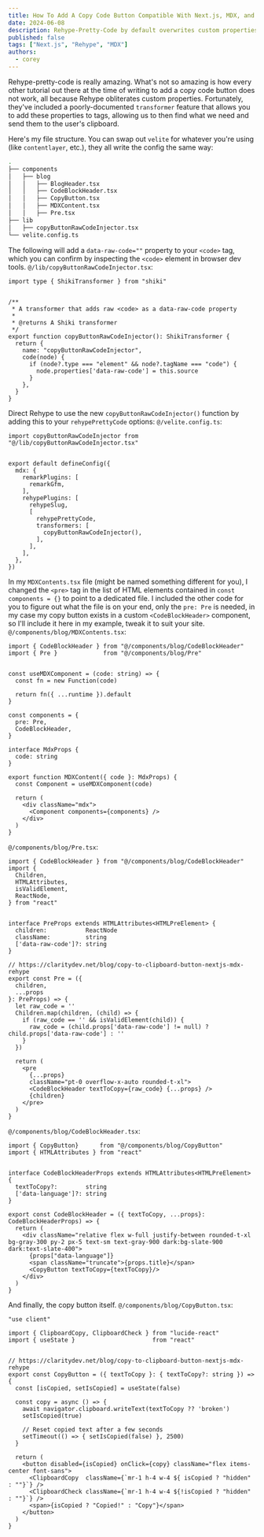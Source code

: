 ```yaml
---
title: How To Add A Copy Code Button Compatible With Next.js, MDX, and Rehype-Pretty-Code
date: 2024-06-08
description: Rehype-Pretty-Code by default overwrites custom properties, you have to use the new transformers to pass extra data along.
published: false
tags: ["Next.js", "Rehype", "MDX"]
authors:
  - corey
---
```


Rehype-pretty-code is really amazing. What's not so amazing is how every other tutorial out there at the time of writing to add a copy code button does not work, all because Rehype obliterates custom properties. Fortunately, they've included a poorly-documented `transformer` feature that allows you to add these properties to tags, allowing us to then find what we need and send them to the user's clipboard.

Here's my file structure. You can swap out `velite` for whatever you're using (like `contentlayer`, etc.), they all write the config the same way:
```bash
.
├── components
│   ├── blog
│   │   ├── BlogHeader.tsx
│   │   ├── CodeBlockHeader.tsx
│   │   ├── CopyButton.tsx
│   │   ├── MDXContent.tsx
│   │   ├── Pre.tsx
├── lib
│   ├── copyButtonRawCodeInjector.tsx
└── velite.config.ts
```


The following will add a `data-raw-code=""` property to your `<code>` tag, which you can confirm by inspecting the `<code>` element in browser dev tools.
`@/lib/copyButtonRawCodeInjector.tsx`:
```tsx
import type { ShikiTransformer } from "shiki"


/**
 * A transformer that adds raw <code> as a data-raw-code property
 *
 * @returns A Shiki transformer
 */
export function copyButtonRawCodeInjector(): ShikiTransformer {
  return {
    name: "copyButtonRawCodeInjector",
    code(node) {
      if (node?.type === "element" && node?.tagName === "code") {
        node.properties['data-raw-code'] = this.source
      }
    },
  }
}
```


Direct Rehype to use the new `copyButtonRawCodeInjector()` function by adding this to your `rehypePrettyCode` options:
`@/velite.config.ts`:
```tsx
import copyButtonRawCodeInjector from "@/lib/copyButtonRawCodeInjector.tsx"


export default defineConfig({
  mdx: {
    remarkPlugins: [
      remarkGfm,
    ],
    rehypePlugins: [
      rehypeSlug,
      [
        rehypePrettyCode,
        transformers: [
          copyButtonRawCodeInjector(),
        ],
      ],
    ],
  },
})
```


In my `MDXContents.tsx` file (might be named something different for you), I changed the `<pre>` tag in the list of HTML elements contained in `const components = {}` to point to a dedicated file. I included the other code for you to figure out what the file is on your end, only the `pre: Pre` is needed, in my case my copy button exists in a custom `<CodeBlockHeader>` component, so I'll include it here in my example, tweak it to suit your site.
`@/components/blog/MDXContents.tsx`:
```tsx
import { CodeBlockHeader } from "@/components/blog/CodeBlockHeader"
import { Pre }             from "@/components/blog/Pre"


const useMDXComponent = (code: string) => {
  const fn = new Function(code)

  return fn({ ...runtime }).default
}

const components = {
  pre: Pre,
  CodeBlockHeader,
}

interface MdxProps {
  code: string
}

export function MDXContent({ code }: MdxProps) {
  const Component = useMDXComponent(code)

  return (
    <div className="mdx">
      <Component components={components} />
    </div>
  )
}
```

`@/components/blog/Pre.tsx`:
```tsx
import { CodeBlockHeader } from "@/components/blog/CodeBlockHeader"
import {
  Children,
  HTMLAttributes,
  isValidElement,
  ReactNode,
} from "react"


interface PreProps extends HTMLAttributes<HTMLPreElement> {
  children:           ReactNode
  className:          string
  ['data-raw-code']?: string
}

// https://claritydev.net/blog/copy-to-clipboard-button-nextjs-mdx-rehype
export const Pre = ({
  children,
  ...props
}: PreProps) => {
  let raw_code = ''
  Children.map(children, (child) => {
    if (raw_code == '' && isValidElement(child)) {
      raw_code = (child.props['data-raw-code'] != null) ? child.props['data-raw-code'] : ''
    }
  })

  return (
    <pre
      {...props}
      className="pt-0 overflow-x-auto rounded-t-xl">
      <CodeBlockHeader textToCopy={raw_code} {...props} />
      {children}
    </pre>
  )
}
```

`@/components/blog/CodeBlockHeader.tsx`:
```tsx
import { CopyButton}      from "@/components/blog/CopyButton"
import { HTMLAttributes } from "react"


interface CodeBlockHeaderProps extends HTMLAttributes<HTMLPreElement> {
  textToCopy?:        string
  ['data-language']?: string
}

export const CodeBlockHeader = ({ textToCopy, ...props}: CodeBlockHeaderProps) => {
  return (
    <div className="relative flex w-full justify-between rounded-t-xl bg-gray-300 py-2 px-5 text-sm text-gray-900 dark:bg-slate-900 dark:text-slate-400">
      {props["data-language"]}
      <span className="truncate">{props.title}</span>
      <CopyButton textToCopy={textToCopy}/>
    </div>
  )
}
```


And finally, the copy button itself.
`@/components/blog/CopyButton.tsx`:
```tsx
"use client"

import { ClipboardCopy, ClipboardCheck } from "lucide-react"
import { useState }                      from "react"


// https://claritydev.net/blog/copy-to-clipboard-button-nextjs-mdx-rehype
export const CopyButton = ({ textToCopy }: { textToCopy?: string }) => {
  const [isCopied, setIsCopied] = useState(false)

  const copy = async () => {
    await navigator.clipboard.writeText(textToCopy ?? 'broken')
    setIsCopied(true)

    // Reset copied text after a few seconds
    setTimeout(() => { setIsCopied(false) }, 2500)
  }

  return (
    <button disabled={isCopied} onClick={copy} className="flex items-center font-sans">
      <ClipboardCopy  className={`mr-1 h-4 w-4 ${ isCopied ? "hidden" : ""}`} />
      <ClipboardCheck className={`mr-1 h-4 w-4 ${!isCopied ? "hidden" : ""}`} />
      <span>{isCopied ? "Copied!" : "Copy"}</span>
    </button>
  )
}
```
